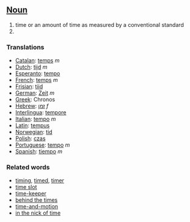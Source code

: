 ==[[Noun]]==

#time or an amount of time as measured by a conventional standard
#

===Translations===
*[[Catalan]]: [[temps]] ''m''
*[[Dutch]]: [[tijd]] ''m''
*[[Esperanto]]: [[tempo]]
*[[French]]: [[temps]] ''m''
*[[Frisian]]: [[tiid]]
*[[German]]: [[Zeit]] ''m''
*[[Greek]]: Chronos
*[[Hebrew]]: [[זמן]] ''f''
*[[Interlingua]]: [[tempore]]
*[[Italian]]: [[tempo]] ''m''
*[[Latin]]: [[tempus]]
*[[Norwegian]]: [[tid]]
*[[Polish]]: [[czas]]
*[[Portuguese]]: [[tempo]] ''m''
*[[Spanish]]: [[tiempo]] ''m''

===Related words===
*[[timing]], [[timed]], [[timer]]
*[[time slot]]
*[[time-keeper]]
*[[behind the times]]
*[[time-and-motion]]
*[[in the nick of time]]